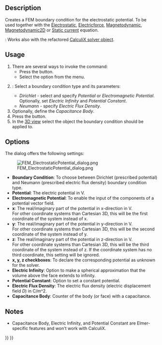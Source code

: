 <languages/>
<translate>

<!--T:4-->
{{Docnav
|[[FEM_ElementFluid1D|Fluid section for 1D flow]]
|[[FEM_ConstraintCurrentDensity|Constraint current density]]
|[[FEM_Workbench|FEM]]
|IconL=FEM_ElementFluid1D.svg
|IconR=FEM_ConstraintCurrentDensity.svg
|IconC=Workbench_FEM.svg
}}

<!--T:1-->
{{GuiCommandContainer|
{{GuiCommand
|Name=FEM ConstraintElectrostaticPotential
|MenuLocation=Model → Electromagnetic boundary conditions → Electrostatic potential boundary condition
|Workbenches=[[FEM_Workbench|FEM]]
|SeeAlso=[[FEM_Example_Capacitance_Two_Balls|FEM capacitance example]], [[FEM_tutorial|FEM tutorial]]
}}
{{GuiCommandFemInfo
|Solvers={{VersionMinus|1.0}}: Elmer<br>{{VersionPlus|1.1}}: Elmer, CalculiX
}}
}}

==Description== <!--T:8-->

<!--T:2-->
Creates a FEM boundary condition for the electrostatic potential. To be used together with the [[FEM_EquationElectrostatic|Electrostatic]], [[FEM_EquationElectricforce|Electricforce]], [[FEM_EquationMagnetodynamic|Magnetodynamic]], [[FEM_EquationMagnetodynamic2D|Magnetodynamic2D]] or [[FEM_EquationStaticCurrent|Static current]] equation.

{{Version|1.1}}: Works also with the refactored [[FEM_SolverCalculixCcxtools|CalculiX solver object]].

==Usage== <!--T:9-->

<!--T:44-->
# There are several ways to invoke the command:
#* Press the {{Button|[[Image:FEM_ConstraintElectrostaticPotential.svg|16px]] [[FEM_ConstraintElectrostaticPotential|Electrostatic potential boundary condition]]}} button.
#* Select the {{MenuCommand|Model → Electromagnetic boundary conditions → [[Image:FEM_ConstraintElectrostaticPotential.svg|16px]] Electrostatic potential boundary condition}} option from the menu.
# {{VersionPlus|1.1}}: Select a boundary condition type and its parameters:
#* ''Dirichlet'' - select and specify ''Potential'' or ''Electromagnetic Potential''. Optionally, set ''Electric Infinity'' and ''Potential Constant''.
#* ''Neumann'' - specify ''Electric Flux Density''.
# Optionally, define the ''Capacitance Body''.
# Press the {{Button|Add}} button.
# In the [[3D_view|3D view]] select the object the boundary condition should be applied to.

==Options== <!--T:27-->

<!--T:43-->
The dialog offers the following settings:

<!--T:28-->
[[Image:FEM_ElectrostaticPotential_dialog.png]]

<!--T:45-->
* '''Boundary Condition''': To choose between Dirichlet (prescribed potential) and Neumann (prescribed electric flux density) boundary condition type. {{Version|1.1}}
* '''Potential''': The electric potential in V.
* '''Electromagnetic Potential''': To enable the input of the components of a potential vector field.
* '''x''': The real/imaginary part of the potential in x-direction in V.</br> For other coordinate systems than Cartesian 3D, this will be the first coordinate of the system instead of x.
* '''y''': The real/imaginary part of the potential in y-direction in V.</br> For other coordinate systems than Cartesian 3D, this will be the second coordinate of the system instead of y.
* '''z''': The real/imaginary part of the potential in z-direction in V.</br> For other coordinate systems than Cartesian 3D, this will be the third coordinate of the system instead of z. If the coordinate system has no third coordinate, this setting will be ignored.
* '''x, y, z checkboxes''': To declare the corresponding potential as unknown for the solver.
* '''Electric Infinity''': Option to make a spherical approximation that the volume above the face extends to infinity.
* '''Potential Constant''': Option to set a constant potential.
* '''Electric Flux Density''': The electric flux density (electric displacement field ''D'') in C/m^2. {{Version|1.1}}
* '''Capacitance Body''': Counter of the body (or face) with a capacitance.

==Notes==
* Capacitance Body, Electric Infinity, and Potential Constant are Elmer-specific features and won't work with CalculiX.


<!--T:5-->
{{Docnav
|[[FEM_ElementFluid1D|Fluid section for 1D flow]]
|[[FEM_ConstraintCurrentDensity|Constraint current density]]
|[[FEM_Workbench|FEM]]
|IconL=FEM_ElementFluid1D.svg
|IconR=FEM_ConstraintCurrentDensity.svg
|IconC=Workbench_FEM.svg
}}

</translate>
{{FEM Tools navi{{#translation:}}}}
{{Userdocnavi{{#translation:}}}}